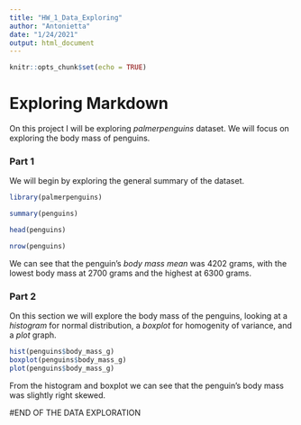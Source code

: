 ```yaml
---
title: "HW_1_Data_Exploring"
author: "Antonietta"
date: "1/24/2021"
output: html_document
---
```


```r
knitr::opts_chunk$set(echo = TRUE)
```

# Exploring Markdown

On this project I will be exploring _palmerpenguins_ dataset. We will focus on exploring the body mass of penguins. 


### Part 1 

We will begin by exploring the general summary of the dataset. 

```r

library(palmerpenguins)

summary(penguins)

head(penguins)

nrow(penguins)

```

We can see that the penguin's *body mass* _mean_ was 4202 grams, with the lowest body mass at 2700 grams and the highest at 6300 grams. 




### Part 2 


On this section we will explore the body mass of the penguins, looking at a *histogram* for normal distribution, a *boxplot* for homogenity of variance, and a *plot* graph. 


```r
hist(penguins$body_mass_g)
boxplot(penguins$body_mass_g)
plot(penguins$body_mass_g)

```

From the histogram and boxplot we can see that the penguin's body mass was slightly right skewed. 

#END OF THE DATA EXPLORATION 



